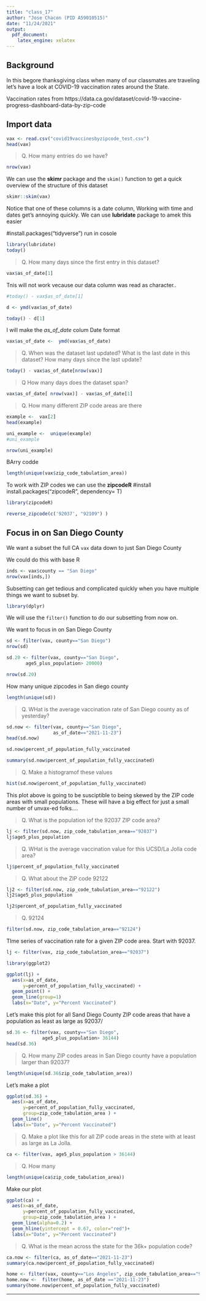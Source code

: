```yaml
---
title: "class_17"
author: "Jose Chacon (PID A59010515)"
date: "11/24/2021"
output:
  pdf_document:
    latex_engine: xelatex
---
```


## Background

In this begore thanksgiving class when many of our classmates are traveling
let's have a look at COVID-19 vaccination rates around the State.

Vaccination rates from 
https://data.ca.gov/dataset/covid-19-vaccine-progress-dashboard-data-by-zip-code

## Import data
```r
vax <- read.csv("covid19vaccinesbyzipcode_test.csv")
head(vax)
```

>Q. How many entries do we have?

```r
nrow(vax)
```

We can use the **skimr** package and the `skim()` function to get a quick overview of the structure of this dataset

```r
skimr::skim(vax)
```

Notice that one of these columns is a date column, Working with time and dates get's annoying quickly. We can use **lubridate** package to amek this easier

#install.packages("tidyverse") run in cosole
```r
library(lubridate)
today()
```

> Q. How many days since the first entry in this dataset?

```r
vax$as_of_date[1]
```
Tnis will not work vecause our data column was read as character..
```r
#today() - vax$as_of_date[1]
```

```r
d <- ymd(vax$as_of_date)
```

```r
today() - d[1]
```

I will make the *as_of_date* colum Date format

```r
vax$as_of_date <-  ymd(vax$as_of_date)
```


> Q. When was the dataset last updated? What is the last date in this dataset? How many days since the last update?

```r
today() - vax$as_of_date[nrow(vax)]
```

>Q How many days does the dataset span?

```r
vax$as_of_date[ nrow(vax)] - vax$as_of_date[1]
```

>Q. How many different ZIP code areas are there

```r
example <-  vax[2]
head(example)
```
```r
uni_example <-  unique(example)
#uni_example

nrow(uni_example)
```
BArry codde

```r
length(unique(vax$zip_code_tabulation_area))
```


To work with ZIP codes we can use the **zipcodeR** 
#install install.packages("zipcodeR", dependency= T)
```r
library(zipcodeR)

reverse_zipcode(c('92037', "92109") )
```

## Focus in on San Diego County

We want a subset the full CA `vax` data down to just San Diego County

We could do this with base R
```r
inds <- vax$county == "San Diego"
nrow(vax[inds,])
```

Subsetting can get tedious and complicated quickly when you have multiple things we want to subset by.

```r
library(dplyr)
```

We will use the `filter()` function to do our subsetting from now on.


We want to focus in on San Diego County

```r
sd <- filter(vax, county=="San Diego")
nrow(sd)
```

```r
sd.20 <- filter(vax, county=="San Diego",
       age5_plus_population> 20000)

nrow(sd.20)
```

How many unique zipcodes in San diego county

```r
length(unique(sd))
```


> Q. WHat is the average vaccination rate of San Diego county as of yesterday?

```r
sd.now <- filter(vax, county=="San Diego",
                 as_of_date=="2021-11-23")
head(sd.now)
```



```r
sd.now$percent_of_population_fully_vaccinated
```

```r
summary(sd.now$percent_of_population_fully_vaccinated)
```

>Q. Make a histogramof these values

```r
hist(sd.now$percent_of_population_fully_vaccinated)
```



This plot above is going to be susciptible to being skewed by the ZIP code areas with small populations. These will have a big effect for just a small number of unvax-ed folks....

>Q. What is the population iof the 92037 ZIP code area?

```r
lj <- filter(sd.now, zip_code_tabulation_area=="92037")
lj$age5_plus_population
```

>Q. WHat is the average vaccination value for this UCSD/La Jolla code area?

```r
lj$percent_of_population_fully_vaccinated
```

>Q. What about the ZIP code 92122


```r
lj2 <- filter(sd.now, zip_code_tabulation_area=="92122")
lj2$age5_plus_population
```

```r
lj2$percent_of_population_fully_vaccinated
```

>Q. 92124

```r
filter(sd.now, zip_code_tabulation_area=="92124")
```

TIme series of vaccination rate for a given ZIP code area.
Start with 92037.
```r
lj <- filter(vax, zip_code_tabulation_area=="92037")

library(ggplot2)
```

```r
ggplot(lj) +
  aes(x=as_of_date,
      y=percent_of_population_fully_vaccinated) +
  geom_point() +
  geom_line(group=1)
  labs(x="Date", y="Percent Vaccinated")
```

Let's make this plot for all Sand Diego County ZIP code areas that have a population as least as large as 92037/

```r
sd.36 <- filter(vax, county=="San Diego", 
             age5_plus_population> 36144)
head(sd.36)
```


>Q. How many ZIP codes areas in San Diego county have a population larger than 92037?

```r
length(unique(sd.36$zip_code_tabulation_area))
```

Let's make a plot

```r
ggplot(sd.36) +
  aes(x=as_of_date,
      y=percent_of_population_fully_vaccinated,
      group=zip_code_tabulation_area ) +
  geom_line()
  labs(x="Date", y="Percent Vaccinated")
```


>Q. Make a plot like this for all ZIP code areas in the stete with at least as large as La Jolla.

```r
ca <- filter(vax, age5_plus_population > 36144)
```

>Q. How many 

```r
length(unique(ca$zip_code_tabulation_area))
```
Make our plot

```r
ggplot(ca) +
  aes(x=as_of_date,
      y=percent_of_population_fully_vaccinated,
      group=zip_code_tabulation_area ) +
  geom_line(alpha=0.2) +
  geom_hline(yintercept = 0.67, color="red")+
  labs(x="Date", y="Percent Vaccinated")

```

>Q. What is the mean across the state for the 36k+ population code?

```r
ca.now <- filter(ca, as_of_date=="2021-11-23")
summary(ca.now$percent_of_population_fully_vaccinated)
```

```r
home <- filter(vax, county=="Los Angeles", zip_code_tabulation_area=="90029")
home.now <-  filter(home, as_of_date =="2021-11-23")
summary(home.now$percent_of_population_fully_vaccinated)
```


---













